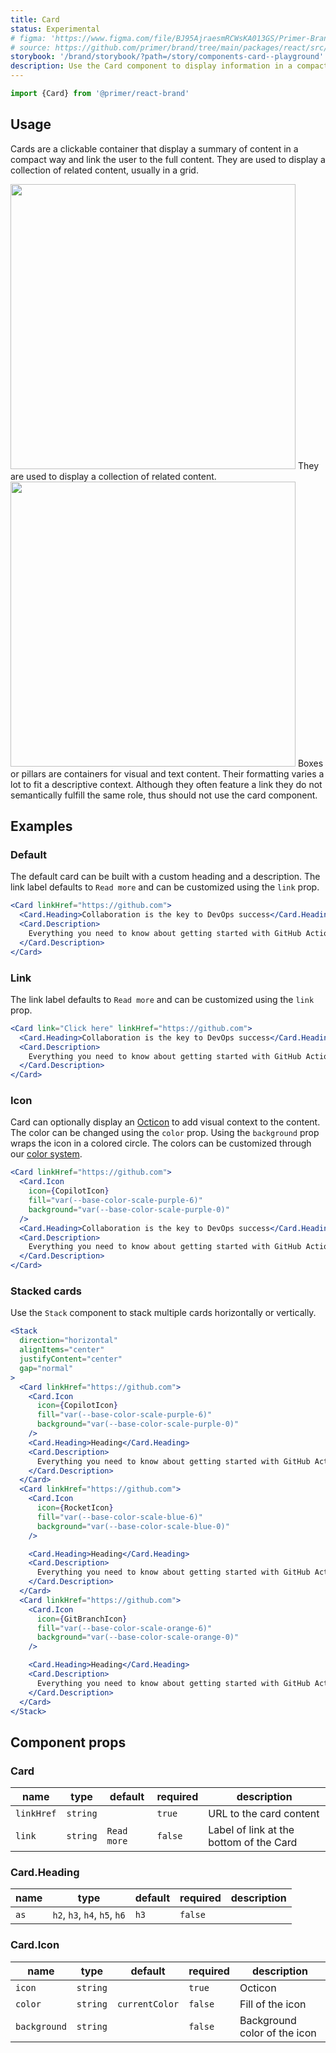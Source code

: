 ```yaml
---
title: Card
status: Experimental
# figma: 'https://www.figma.com/file/BJ95AjraesmRCWsKA013GS/Primer-Brand?node-id=543%3A19830&t=Be91VGjX2BANJnQc-11'
# source: https://github.com/primer/brand/tree/main/packages/react/src/Avatar/Avatar.tsx
storybook: '/brand/storybook/?path=/story/components-card--playground'
description: Use the Card component to display information in a compact way and link to other pages.
---
```



```js
import {Card} from '@primer/react-brand'
```

## Usage

Cards are a clickable container that display a summary of content in a compact way and link the user to the full content. They are used to display a collection of related content, usually in a grid.

<DoDontContainer>
  <Do>
    <img
      src="https://user-images.githubusercontent.com/912236/217617034-5f940d64-6f29-4e0a-8379-31554eed102d.png"
      role="presentation"
      width="456"
    />
    <Caption>They are used to display a collection of related content.</Caption>
  </Do>
  <Dont>
    <img
      src="https://user-images.githubusercontent.com/912236/217787833-d10c1598-37c2-48d5-b6f9-eb011389ad39.png"
      role="presentation"
      width="456"
    />
    <Caption>
      Boxes or pillars are containers for visual and text content. Their
      formatting varies a lot to fit a descriptive context. Although they often
      feature a link they do not semantically fulfill the same role, thus should
      not use the card component.
    </Caption>
  </Dont>
</DoDontContainer>

## Examples

### Default

The default card can be built with a custom heading and a description. The link label defaults to `Read more` and can be customized using the `link` prop.

```jsx live
<Card linkHref="https://github.com">
  <Card.Heading>Collaboration is the key to DevOps success</Card.Heading>
  <Card.Description>
    Everything you need to know about getting started with GitHub Actions.
  </Card.Description>
</Card>
```

### Link

The link label defaults to `Read more` and can be customized using the `link` prop.

```jsx live
<Card link="Click here" linkHref="https://github.com">
  <Card.Heading>Collaboration is the key to DevOps success</Card.Heading>
  <Card.Description>
    Everything you need to know about getting started with GitHub Actions.
  </Card.Description>
</Card>
```

### Icon

Card can optionally display an [Octicon](https://primer.style/octicons/) to add visual context to the content. The color can be changed using the `color` prop. Using the `background` prop wraps the icon in a colored circle. The colors can be customized through our [color system](/primitives/color).

```jsx live
<Card linkHref="https://github.com">
  <Card.Icon
    icon={CopilotIcon}
    fill="var(--base-color-scale-purple-6)"
    background="var(--base-color-scale-purple-0)"
  />
  <Card.Heading>Collaboration is the key to DevOps success</Card.Heading>
  <Card.Description>
    Everything you need to know about getting started with GitHub Actions.
  </Card.Description>
</Card>
```

### Stacked cards

Use the `Stack` component to stack multiple cards horizontally or vertically.

```jsx live
<Stack
  direction="horizontal"
  alignItems="center"
  justifyContent="center"
  gap="normal"
>
  <Card linkHref="https://github.com">
    <Card.Icon
      icon={CopilotIcon}
      fill="var(--base-color-scale-purple-6)"
      background="var(--base-color-scale-purple-0)"
    />
    <Card.Heading>Heading</Card.Heading>
    <Card.Description>
      Everything you need to know about getting started with GitHub Actions.
    </Card.Description>
  </Card>
  <Card linkHref="https://github.com">
    <Card.Icon
      icon={RocketIcon}
      fill="var(--base-color-scale-blue-6)"
      background="var(--base-color-scale-blue-0)"
    />

    <Card.Heading>Heading</Card.Heading>
    <Card.Description>
      Everything you need to know about getting started with GitHub Actions.
    </Card.Description>
  </Card>
  <Card linkHref="https://github.com">
    <Card.Icon
      icon={GitBranchIcon}
      fill="var(--base-color-scale-orange-6)"
      background="var(--base-color-scale-orange-0)"
    />

    <Card.Heading>Heading</Card.Heading>
    <Card.Description>
      Everything you need to know about getting started with GitHub Actions.
    </Card.Description>
  </Card>
</Stack>
```

## Component props

### Card

| name       | type     | default     | required | description                             |
| ---------- | -------- | ----------- | -------- | --------------------------------------- |
| `linkHref` | `string` |             | `true`   | URL to the card content                 |
| `link`     | `string` | `Read more` | `false`  | Label of link at the bottom of the Card |

### Card.Heading

| name | type                         | default | required | description |
| ---- | ---------------------------- | ------- | -------- | ----------- |
| `as` | `h2`, `h3`, `h4`, `h5`, `h6` | `h3`    | `false`  |             |

### Card.Icon

| name         | type     | default        | required | description                  |
| ------------ | -------- | -------------- | -------- | ---------------------------- |
| `icon`       | `string` |                | `true`   | Octicon                      |
| `color`      | `string` | `currentColor` | `false`  | Fill of the icon             |
| `background` | `string` |                | `false`  | Background color of the icon |
